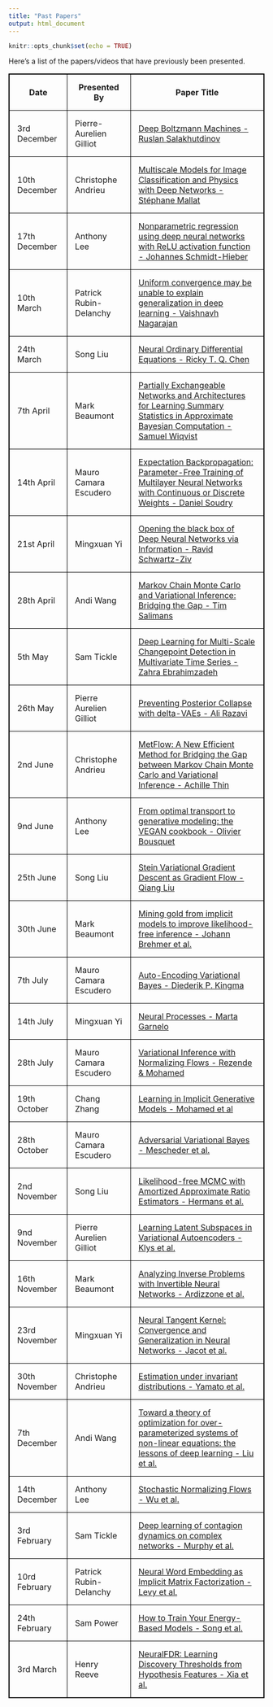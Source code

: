```yaml
---
title: "Past Papers"
output: html_document
---
```


```r
knitr::opts_chunk$set(echo = TRUE)
```

Here's a list of the papers/videos that have previously been presented.


<style>
table, th, td {
  border: 1px solid black;
  border-collapse: collapse;
}
th, td {
  padding: 15px;
}
</style>

<table>
  <tr>
    <th>Date</th>
    <th>Presented By</th>
    <th>Paper Title</th>
  </tr>
  <tr>
    <td>3rd December</td>
    <td>Pierre-Aurelien Gilliot</td>
    <td><a href="http://proceedings.mlr.press/v5/salakhutdinov09a/salakhutdinov09a.pdf" target="_blank">Deep Boltzmann Machines - Ruslan Salakhutdinov</a></td>
  </tr>
  <tr>
    <td>10th December</td>
    <td>Christophe Andrieu</td>
    <td><a href="https://www.youtube.com/watch?v=R5hSqeLSQC0&app=desktop" target="_blank">Multiscale Models for Image Classification and Physics with Deep Networks - Stéphane Mallat</a></td>
  </tr>
  <tr>
    <td>17th December</td>
    <td>Anthony Lee</td>
    <td><a href="https://arxiv.org/abs/1708.06633" target="_blank">Nonparametric regression using deep neural networks with ReLU activation function - Johannes Schmidt-Hieber</a></td>
  </tr>
  <tr>
    <td>10th March</td>
    <td>Patrick Rubin-Delanchy</td>
    <td><a href="https://arxiv.org/pdf/1902.04742.pdf" target="_blank">Uniform convergence may be unable to explain generalization in deep learning - Vaishnavh Nagarajan</a></td>
  </tr>
  <tr>
    <td>24th March</td>
    <td>Song Liu</td>
    <td><a href="https://arxiv.org/pdf/1806.07366.pdf" target="_blank">Neural Ordinary Differential Equations - Ricky T. Q. Chen</a></td>
  </tr>
    <tr>
    <td>7th April</td>
    <td>Mark Beaumont</td>
    <td><a href="https://arxiv.org/pdf/1901.10230.pdf" target="_blank">Partially Exchangeable Networks and Architectures for Learning Summary
Statistics in Approximate Bayesian Computation - Samuel Wiqvist</a></td>
  </tr>
    </tr>
  <tr>
    <td>14th April</td>
    <td>Mauro Camara Escudero</td>
    <td><a href="https://papers.nips.cc/paper/5269-expectation-backpropagation-parameter-free-training-of-multilayer-neural-networks-with-continuous-or-discrete-weights.pdf" target="_blank">Expectation Backpropagation: Parameter-Free
Training of Multilayer Neural Networks with
Continuous or Discrete Weights - Daniel Soudry</a></td>
  </tr>
  <tr>
    <td>21st April</td>
    <td>Mingxuan Yi</td>
    <td><a href="https://arxiv.org/pdf/1703.00810.pdf" target="_blank">Opening the black box of Deep Neural Networks
via Information - Ravid Schwartz-Ziv</a></td>
  </tr>
    <tr>
    <td>28th April</td>
    <td>Andi Wang</td>
    <td><a href="https://arxiv.org/pdf/1410.6460.pdf" target="_blank">Markov Chain Monte Carlo and Variational Inference:
Bridging the Gap - Tim Salimans</a></td>
  </tr>
    <tr>
    <td>5th May</td>
    <td>Sam Tickle</td>
    <td><a href="https://arxiv.org/pdf/1905.06913.pdf" target="_blank">Deep Learning for Multi-Scale Changepoint
Detection in Multivariate Time Series - Zahra Ebrahimzadeh</a></td>
  </tr>
  <tr>
    <td>26th May</td>
    <td>Pierre Aurelien Gilliot</td>
    <td><a href="https://arxiv.org/abs/1901.03416" target="_blank">Preventing Posterior Collapse with delta-VAEs - Ali Razavi</a></td>
  </tr>
    <tr>
    <td>2nd June</td>
    <td>Christophe Andrieu</td>
    <td><a href="https://arxiv.org/abs/2002.12253" target="_blank">MetFlow: A New Efficient Method for Bridging the Gap between Markov Chain Monte Carlo and Variational Inference - Achille Thin</a></td>
  </tr>
  <tr>
    <td>9nd June</td>
    <td>Anthony Lee</td>
    <td><a href="https://arxiv.org/pdf/1705.07642.pdf" target="_blank">From optimal transport to generative modeling:
the VEGAN cookbook - Olivier Bousquet</a></td>
  </tr>
  <tr>
    <td>25th June</td>
    <td>Song Liu</td>
    <td><a href="https://arxiv.org/pdf/1704.07520.pdf" target="_blank">Stein Variational Gradient Descent as Gradient Flow - Qiang Liu</a></td>
  </tr>
    <tr>
    <td>30th June</td>
    <td>Mark Beaumont</td>
    <td><a href="https://www.pnas.org/content/117/10/5242" target="_blank">Mining gold from implicit models to improve
likelihood-free inference - Johann Brehmer et al.</a></td>
  </tr>
  <tr>
    <td>7th July</td>
    <td>Mauro Camara Escudero</td>
    <td><a href="https://arxiv.org/pdf/1312.6114.pdf" target="_blank">Auto-Encoding Variational Bayes - Diederik P. Kingma</a></td>
  </tr>
  <tr>
    <td>14th July</td>
    <td>Mingxuan Yi</td>
    <td><a href="https://arxiv.org/pdf/1807.01622.pdf" target="_blank">Neural Processes - Marta Garnelo</a></td>
  </tr>
    <tr>
    <td>28th July</td>
    <td>Mauro Camara Escudero</td>
    <td><a href="https://arxiv.org/pdf/1505.05770.pdf" target="_blank">Variational Inference with Normalizing Flows - Rezende & Mohamed</a></td>
  </tr>
  <tr>
    <td>19th October</td>
    <td>Chang Zhang</td>
    <td><a href="https://arxiv.org/pdf/1610.03483.pdf" target="_blank">Learning in Implicit Generative Models - Mohamed et al</a></td>
  </tr>
  <tr>
    <td>28th October</td>
    <td>Mauro Camara Escudero</td>
    <td><a href="https://arxiv.org/pdf/1701.04722.pdf" target="_blank">Adversarial Variational Bayes - Mescheder et al.</a></td>
  </tr>
  <tr>
    <td>2nd November</td>
    <td>Song Liu</td>
    <td><a href="https://arxiv.org/pdf/1903.04057.pdf" target="_blank">Likelihood-free MCMC with Amortized Approximate Ratio Estimators - Hermans et al.</a></td>
  </tr>
  <tr>
    <td>9nd November</td>
    <td>Pierre Aurelien Gilliot</td>
    <td><a href="https://arxiv.org/pdf/1812.06190.pdf" target="_blank">Learning Latent Subspaces in
Variational Autoencoders - Klys et al.</a></td>
  </tr>
  <tr>
    <td>16th November</td>
    <td>Mark Beaumont</td>
    <td><a href="https://arxiv.org/pdf/1808.04730.pdf" target="_blank">Analyzing Inverse Problems with
Invertible Neural Networks - Ardizzone et al.</a></td>
  </tr>
  <tr>
    <td>23rd November</td>
    <td>Mingxuan Yi</td>
    <td><a href="https://arxiv.org/pdf/1806.07572.pdf" target="_blank">Neural Tangent Kernel:
Convergence and Generalization in Neural Networks - Jacot et al.</a></td>
  </tr>
  <tr>
    <td>30th November</td>
    <td>Christophe Andrieu</td>
    <td><a href="https://www.sciencedirect.com/science/article/pii/0378375889900645" target="_blank">Estimation under invariant distributions - Yamato et al.</a></td>
  </tr>
  <tr>
    <td>7th December</td>
    <td>Andi Wang</td>
    <td><a href="http://arxiv.org/abs/2003.00307" target="_blank">Toward a theory of optimization for over-parameterized systems of non-linear equations: the lessons of deep learning - Liu et al.</a></td>
  </tr>
  <tr>
    <td>14th December</td>
    <td>Anthony Lee</td>
    <td><a href="https://arxiv.org/pdf/2002.06707.pdf" target="_blank">Stochastic Normalizing Flows - Wu et al.</a></td>
  </tr>
  <tr>
    <td>3rd February</td>
    <td>Sam Tickle</td>
    <td><a href="https://arxiv.org/pdf/2006.05410.pdf" target="_blank">Deep learning of contagion dynamics on complex networks - Murphy et al.</a></td>
  </tr>
  <tr>
    <td>10rd February</td>
    <td>Patrick Rubin-Delanchy</td>
    <td><a href="https://papers.nips.cc/paper/2014/file/feab05aa91085b7a8012516bc3533958-Paper.pdf" target="_blank">Neural Word Embedding
as Implicit Matrix Factorization - Levy et al.</a></td>
  </tr>
  <tr>
    <td>24th February</td>
    <td>Sam Power</td>
    <td><a href="https://arxiv.org/abs/2101.03288" target="_blank">How to Train Your Energy-Based Models - Song et al.</a></td>
  </tr>
  <tr>
    <td>3rd March</td>
    <td>Henry Reeve</td>
    <td><a href="https://arxiv.org/abs/1711.01312" target="_blank">NeuralFDR: Learning Discovery Thresholds from Hypothesis Features - Xia et al.</a></td>
  </tr>
</table>